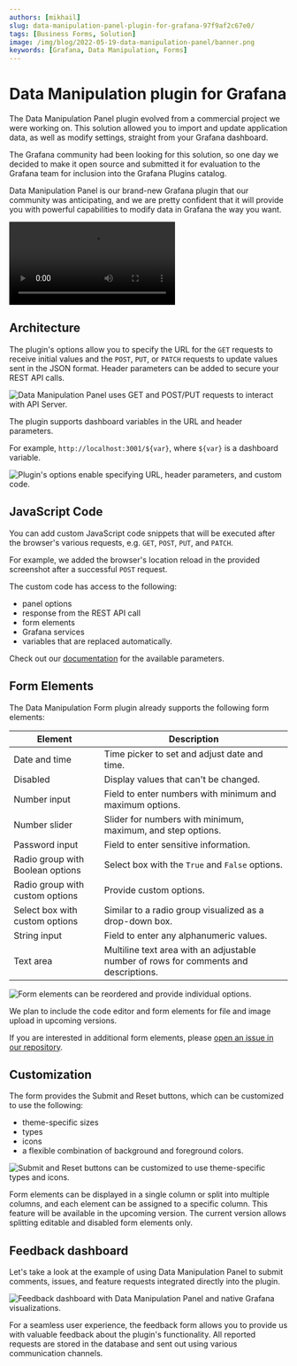 ```yaml
---
authors: [mikhail]
slug: data-manipulation-panel-plugin-for-grafana-97f9af2c67e0/
tags: [Business Forms, Solution]
image: /img/blog/2022-05-19-data-manipulation-panel/banner.png
keywords: [Grafana, Data Manipulation, Forms]
---
```



# Data Manipulation plugin for Grafana

The Data Manipulation Panel plugin evolved from a commercial project we were working on. This solution allowed you to import and update application data, as well as modify settings, straight from your Grafana dashboard.

The Grafana community had been looking for this solution, so one day we decided to make it open source and submitted it for evaluation to the Grafana team for inclusion into the Grafana Plugins catalog.

Data Manipulation Panel is our brand-new Grafana plugin that our community was anticipating, and we are pretty confident that it will provide you with powerful capabilities to modify data in Grafana the way you want.

<Video
  src="https://www.youtube.com/embed/DXALVG8GijM"
  title="Manual data entry and user input into dashboard."
/>

## Architecture

The plugin's options allow you to specify the URL for the `GET` requests to receive initial values and the `POST`, `PUT`, or `PATCH` requests to update values sent in the JSON format. Header parameters can be added to secure your REST API calls.

<Image
  title="Data Manipulation Panel uses GET and POST/PUT requests to interact with API Server."
  src="/img/blog/2022-05-19-data-manipulation-panel/form-api.png"
/>

The plugin supports dashboard variables in the URL and header parameters.

For example, `http://localhost:3001/${var}`, where `${var}` is a dashboard variable.

<Image
  title="Plugin's options enable specifying URL, header parameters, and custom code."
  src="/img/blog/2022-05-19-data-manipulation-panel/panel.png"
/>

## JavaScript Code

You can add custom JavaScript code snippets that will be executed after the browser's various requests, e.g. `GET`, `POST`, `PUT`, and `PATCH`.

For example, we added the browser's location reload in the provided screenshot after a successful `POST` request.

The custom code has access to the following:

- panel options
- response from the REST API call
- form elements
- Grafana services
- variables that are replaced automatically.

Check out our [documentation](/plugins/volkovlabs-form-panel/code) for the available parameters.

## Form Elements

The Data Manipulation Form plugin already supports the following form elements:

| Element                          | Description                                                                          |
| -------------------------------- | ------------------------------------------------------------------------------------ |
| Date and time                    | Time picker to set and adjust date and time.                                         |
| Disabled                         | Display values that can't be changed.                                                |
| Number input                     | Field to enter numbers with minimum and maximum options.                             |
| Number slider                    | Slider for numbers with minimum, maximum, and step options.                          |
| Password input                   | Field to enter sensitive information.                                                |
| Radio group with Boolean options | Select box with the `True` and `False` options.                                      |
| Radio group with custom options  | Provide custom options.                                                              |
| Select box with custom options   | Similar to a radio group visualized as a drop-down box.                              |
| String input                     | Field to enter any alphanumeric values.                                              |
| Text area                        | Multiline text area with an adjustable number of rows for comments and descriptions. |

<Image
  title="Form elements can be reordered and provide individual options."
  src="/img/blog/2022-05-19-data-manipulation-panel/elements.png"
/>

We plan to include the code editor and form elements for file and image upload in upcoming versions.

If you are interested in additional form elements, please [open an issue in our repository](https://github.com/volkovlabs/volkovlabs-form-panel).

## Customization

The form provides the Submit and Reset buttons, which can be customized to use the following:

- theme-specific sizes
- types
- icons
- a flexible combination of background and foreground colors.

<Image
  title="Submit and Reset buttons can be customized to use theme-specific types and icons."
  src="/img/blog/2022-05-19-data-manipulation-panel/buttons.png"
/>

Form elements can be displayed in a single column or split into multiple columns, and each element can be assigned to a specific column. This feature will be available in the upcoming version. The current version allows splitting editable and disabled form elements only.

## Feedback dashboard

Let's take a look at the example of using Data Manipulation Panel to submit comments, issues, and feature requests integrated directly into the plugin.

<Image
  title="Feedback dashboard with Data Manipulation Panel and native Grafana visualizations."
  src="/img/blog/2022-05-19-data-manipulation-panel/feedback.png"
/>

For a seamless user experience, the feedback form allows you to provide us with valuable feedback about the plugin's functionality. All reported requests are stored in the database and sent out using various communication channels.
